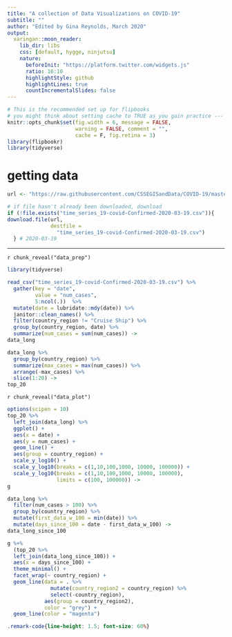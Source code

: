 ```yaml
---
title: "A collection of Data Visualizations on COVID-19"
subtitle: ""
author: "Edited by Gina Reynolds, March 2020"
output:
  xaringan::moon_reader:
    lib_dir: libs
    css: [default, hygge, ninjutsu]
    nature:
      beforeInit: "https://platform.twitter.com/widgets.js"
      ratio: 16:10
      highlightStyle: github
      highlightLines: true
      countIncrementalSlides: false
---
```




```r
# This is the recommended set up for flipbooks
# you might think about setting cache to TRUE as you gain practice --- building flipbooks from scracth can be time consuming
knitr::opts_chunk$set(fig.width = 6, message = FALSE, 
                      warning = FALSE, comment = "", 
                      cache = F, fig.retina = 3)
library(flipbookr)
library(tidyverse)
```


# getting data

```r
url <- "https://raw.githubusercontent.com/CSSEGISandData/COVID-19/master/csse_covid_19_data/csse_covid_19_time_series/time_series_19-covid-Confirmed.csv"

# if file hasn't already been downloaded, download
if (!file.exists("time_series_19-covid-Confirmed-2020-03-19.csv")){
download.file(url, 
              destfile = 
                "time_series_19-covid-Confirmed-2020-03-19.csv") 
  } # 2020-03-19
```



---


`r chunk_reveal("data_prep")`

```r
library(tidyverse)

read_csv("time_series_19-covid-Confirmed-2020-03-19.csv") %>%
  gather(key = "date", 
         value = "num_cases",
         5:ncol(.))  %>%
  mutate(date = lubridate::mdy(date)) %>%
  janitor::clean_names() %>% 
  filter(country_region != "Cruise Ship") %>% 
  group_by(country_region, date) %>% 
  summarize(num_cases = sum(num_cases)) ->
data_long

data_long %>% 
  group_by(country_region) %>% 
  summarize(max_cases = max(num_cases)) %>% 
  arrange(-max_cases) %>% 
  slice(1:20) ->
top_20
```

`r chunk_reveal("data_plot")`

```r
options(scipen = 10)
top_20 %>% 
  left_join(data_long) %>% 
  ggplot() +
  aes(x = date) +
  aes(y = num_cases) +
  geom_line() +
  aes(group = country_region) +
  scale_y_log10() +
  scale_y_log10(breaks = c(1,10,100,1000, 10000, 100000)) +
  scale_y_log10(breaks = c(1,10,100,1000, 10000, 100000),
                limits = c(100, 100000)) ->
g

data_long %>% 
  filter(num_cases > 100) %>% 
  group_by(country_region) %>% 
  mutate(first_data_w_100 = min(date)) %>%
  mutate(days_since_100 = date - first_data_w_100) ->
data_long_since_100

g %+%
  (top_20 %>% 
  left_join(data_long_since_100)) +
  aes(x = days_since_100) +
  theme_minimal() +
  facet_wrap(~ country_region) +
  geom_line(data = . %>%
              mutate(country_region2 = country_region) %>% 
              select(-country_region),
            aes(group = country_region2),
            color = "grey") +
  geom_line(color = "magenta")
```



```css
.remark-code{line-height: 1.5; font-size: 60%}
```
